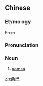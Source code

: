 ==Chinese==
{{zh-forms}}

===Etymology===
From {{der|zh|pt|samba}}.

===Pronunciation===
{{zh-pron
|m=sāngbā
|c=song1 baa1
|cat=n
}}

===Noun===
{{zh-noun}}

# {{lb|zh|dance}} [[samba]]

[[zh:桑巴]]